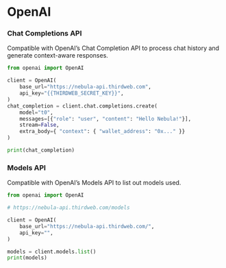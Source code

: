 # OpenAI

### Chat Completions API

Compatible with OpenAI’s Chat Completion API to process chat history and generate context-aware responses.

```python
from openai import OpenAI

client = OpenAI(
	base_url="https://nebula-api.thirdweb.com",
	api_key="{{THIRDWEB_SECRET_KEY}}",
)
chat_completion = client.chat.completions.create(
	model="t0",
	messages=[{"role": "user", "content": "Hello Nebula!"}],
	stream=False,
    extra_body={ "context": { "wallet_address": "0x..." }}
)

print(chat_completion)
```

### Models API

Compatible with OpenAI’s Models API to list out models used. 

```python
from openai import OpenAI

# https://nebula-api.thirdweb.com/models

client = OpenAI(
    base_url="https://nebula-api.thirdweb.com/",
    api_key="",
)

models = client.models.list()
print(models)
```